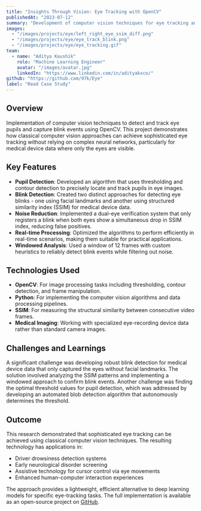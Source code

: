 ```yaml
---
title: "Insights Through Vision: Eye Tracking with OpenCV"
publishedAt: "2023-07-12"
summary: "Development of computer vision techniques for eye tracking and blink detection using OpenCV, with applications in healthcare and human-computer interaction."
images:
  - "/images/projects/eye/left_right_eye_ssim_diff.png"
  - "/images/projects/eye/eye_track_blink.png"
  - "/images/projects/eye/eye_tracking.gif"
team:
  - name: "Aditya Kaushik"
    role: "Machine Learning Engineer"
    avatar: "/images/avatar.jpg"
    linkedIn: "https://www.linkedin.com/in/adityakxco/"
github: "https://github.com/97k/Eye"
label: "Read Case Study"
---
```


## Overview

Implementation of computer vision techniques to detect and track eye pupils and capture blink events using OpenCV. This project demonstrates how classical computer vision approaches can achieve sophisticated eye tracking without relying on complex neural networks, particularly for medical device data where only the eyes are visible.

## Key Features

- **Pupil Detection**: Developed an algorithm that uses thresholding and contour detection to precisely locate and track pupils in eye images.
- **Blink Detection**: Created two distinct approaches for detecting eye blinks - one using facial landmarks and another using structured similarity index (SSIM) for medical device data.
- **Noise Reduction**: Implemented a dual-eye verification system that only registers a blink when both eyes show a simultaneous drop in SSIM index, reducing false positives.
- **Real-time Processing**: Optimized the algorithms to perform efficiently in real-time scenarios, making them suitable for practical applications.
- **Windowed Analysis**: Used a window of 12 frames with custom heuristics to reliably detect blink events while filtering out noise.

## Technologies Used

- **OpenCV**: For image processing tasks including thresholding, contour detection, and frame manipulation.
- **Python**: For implementing the computer vision algorithms and data processing pipelines.
- **SSIM**: For measuring the structural similarity between consecutive video frames.
- **Medical Imaging**: Working with specialized eye-recording device data rather than standard camera images.

## Challenges and Learnings

A significant challenge was developing robust blink detection for medical device data that only captured the eyes without facial landmarks. The solution involved analyzing the SSIM patterns and implementing a windowed approach to confirm blink events. Another challenge was finding the optimal threshold values for pupil detection, which was addressed by developing an automated blob detection algorithm that autonomously determines the threshold.

## Outcome

This research demonstrated that sophisticated eye tracking can be achieved using classical computer vision techniques. The resulting technology has applications in:

- Driver drowsiness detection systems
- Early neurological disorder screening
- Assistive technology for cursor control via eye movements
- Enhanced human-computer interaction experiences

The approach provides a lightweight, efficient alternative to deep learning models for specific eye-tracking tasks. The full implementation is available as an open-source project on [GitHub](https://github.com/97k/Eye).